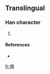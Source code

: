 ==Translingual==

===Han character===
{{Han char|rn=9|rad=人|as=09|sn=11|four=|canj=人十月十 (OJBJ)}}

# {{defn|Han}}

====References====
* {{Han ref|kx=0112.071|dkj=|dj=|hdz=|uh=3472|ud=13426|bh=|bd=}}

[[fr:㑲]]